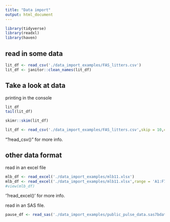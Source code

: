 ```yaml
---
title: "Data import"
output: html_document
---
```


```r
library(tidyverse)
library(readxl)
library(haven)
```

## read in some data

```r
lit_df <- read_csv('./data_import_examples/FAS_litters.csv')
lit_df <- janitor::clean_names(lit_df)

```

## Take a look at data

printing in the console
```r
lit_df
tail(lit_df)
```


```r
skimr::skim(lit_df)
```


```r
lit_df <- read_csv('./data_import_examples/FAS_litters.csv',skip = 10,col_names = F)
```
"?read_csv()" for more info.

## other data format

read in an excel file

```r
mlb_df <- read_excel('./data_import_examples/mlb11.xlsx')
mlb_df <- read_excel('./data_import_examples/mlb11.xlsx',range = 'A1:F7')
#view(mlb_df)
```

'?read_excel()' for more info.

read in an SAS file.

```r
pause_df <- read_sas('./data_import_examples/public_pulse_data.sas7bdat')
```
